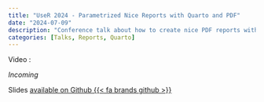 ```yaml
---
title: "UseR 2024 - Parametrized Nice Reports with Quarto and PDF"
date: "2024-07-09"
description: "Conference talk about how to create nice PDF reports with Quarto"
categories: [Talks, Reports, Quarto]
---
```


Video :

_Incoming_

Slides [available on Github {{< fa brands github >}}](https://tvroylandt.github.io/user_2024_parametrized_reporting/slides.html#/title-slide)
